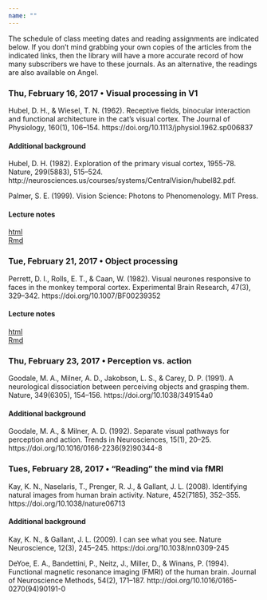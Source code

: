 ```yaml
---
name: ""
---
```


The schedule of class meeting dates and reading assignments are indicated below. If you don't mind grabbing your own copies of the articles from the indicated links, then the library will have a more accurate record of how many subscribers we have to these journals. As an alternative, the readings are also available on Angel.

### Thu, February 16, 2017 • Visual processing in V1

Hubel, D. H., & Wiesel, T. N. (1962). Receptive fields, binocular interaction and functional architecture in the cat’s visual cortex. The Journal of Physiology, 160(1), 106–154. https://doi.org/10.1113/jphysiol.1962.sp006837

#### Additional background

Hubel, D. H. (1982). Exploration of the primary visual cortex, 1955-78. Nature, 299(5883), 515–524. http://neurosciences.us/courses/systems/CentralVision/hubel82.pdf.

Palmer, S. E. (1999). Vision Science: Photons to Phenomenology. MIT Press.

#### Lecture notes

[html](lecture-notes/2017-02-16.html)</br>
[Rmd](lecture-notes/2017-02-16.Rmd)

### Tue, February 21, 2017 • Object processing

Perrett, D. I., Rolls, E. T., & Caan, W. (1982). Visual neurones responsive to faces in the monkey temporal cortex. Experimental Brain Research, 47(3), 329–342. https://doi.org/10.1007/BF00239352

#### Lecture notes

[html](lecture-notes/2017-02-21.html)</br>
[Rmd](lecture-notes/2017-02-21.Rmd)

### Thu, February 23, 2017 • Perception vs. action

Goodale, M. A., Milner, A. D., Jakobson, L. S., & Carey, D. P. (1991). A neurological dissociation between perceiving objects and grasping them. Nature, 349(6305), 154–156. https://doi.org/10.1038/349154a0

#### Additional background

Goodale, M. A., & Milner, A. D. (1992). Separate visual pathways for perception and action. Trends in Neurosciences, 15(1), 20–25. https://doi.org/10.1016/0166-2236(92)90344-8

### Tues, February 28, 2017 • "Reading" the mind via fMRI

Kay, K. N., Naselaris, T., Prenger, R. J., & Gallant, J. L. (2008). Identifying natural images from human brain activity. Nature, 452(7185), 352–355. https://doi.org/10.1038/nature06713

#### Additional background

Kay, K. N., & Gallant, J. L. (2009). I can see what you see. Nature Neuroscience, 12(3), 245–245. https://doi.org/10.1038/nn0309-245

DeYoe, E. A., Bandettini, P., Neitz, J., Miller, D., & Winans, P. (1994). Functional magnetic resonance imaging (FMRI) of the human brain. Journal of Neuroscience Methods, 54(2), 171–187. http://doi.org/10.1016/0165-0270(94)90191-0
